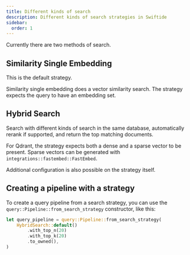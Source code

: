 ```yaml
---
title: Different kinds of search
description: Different kinds of search strategies in Swiftide
sidebar:
  order: 1
---
```


Currently there are two methods of search.

## Similarity Single Embedding

This is the default strategy.

Similarity single embedding does a vector similarity search. The strategy expects the query to have an embedding set.

## Hybrid Search

Search with different kinds of search in the same database, automatically rerank if supported, and return the top matching documents.

For Qdrant, the strategy expects both a dense and a sparse vector to be present. Sparse vectors can be generated with `integrations::fastembed::FastEmbed`.

Additional configuration is also possible on the strategy itself.

## Creating a pipeline with a strategy

To create a query pipeline from a search strategy, you can use the `query::Pipeline::from_search_strategy` constructor, like this:

```rust
let query_pipeline = query::Pipeline::from_search_strategy(
    HybridSearch::default()
        .with_top_n(20)
        .with_top_k(20)
        .to_owned(),
)
```
